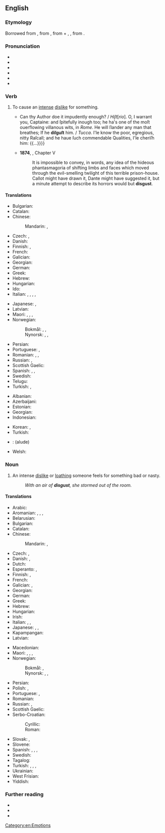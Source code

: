 ==English==

===Etymology===
Borrowed from {{bor|en|frm|desgouster}}, from {{der|en|fro|desgouster||to put off one's appetite}}, from {{m|fro|des-||dis-}} + {{m|fro|gouster}}, {{m|fro|goster||to taste}}, from {{der|en|la|gustus||a tasting}}.

===Pronunciation===
* {{enPR|dĭs-kŭst'}}
* {{IPA|/dɪsˈɡʌst/|/dɪsˈkʌst/|lang=en}}
* {{audio|En-us-disgust.ogg|Audio (GA)|lang=en}}
* {{rhymes|ʌst|lang=en}}
* {{hyphenation|dis|gust|lang=en}}
* {{homophones|lang=en|discussed}}

===Verb===
{{en-verb}}

# To cause an [[intense]] [[dislike]] for something.
#: {{ux|en|It '''disgusts''' me to see her chew with her mouth open.}}
#* {{RQ:Jonson Poetaster|act=III|scene=iv|url=https://archive.org/stream/poetasterorarrai00jons_0#page/n62/mode/1up|passage=''Tuc''[''ca'']. {{...}} Can thy Author doe it impudently enough? / ''Hiſt''[''rio'']. O, I warrant you, Captaine: and ſpitefully inough too; he ha's one of the moſt ouerflowing villanous wits, in ''Rome''. He will ſlander any man that breathes; If he '''diſguſt''' him. / ''Tucca''. I'le know the poor, egregious, nitty Raſcall; and he haue ſuch commendable Qualities, I'le cheriſh him: {{...}}}}
#* '''1874''', {{w|Marcus Clarke}}, {{w|For the Term of His Natural Life}} Chapter V
#*: It is impossible to convey, in words, any idea of the hideous phantasmagoria of shifting limbs and faces which moved through the evil-smelling twilight of this terrible prison-house. Callot might have drawn it, Dante might have suggested it, but a minute attempt to describe its horrors would but '''disgust'''.

====Translations====
{{trans-top|to cause an intense dislike for something}}
* Bulgarian: {{t+|bg|отвращавам}}
* Catalan: {{t|ca|fer fàstic}}
* Chinese:
*: Mandarin: {{t+|cmn|憎惡|alt=使憎惡}}, {{t+|cmn|憎恶|tr=shǐ zēngwù|alt=使憎恶}}
* Czech: {{t|cs|zhnusit}}, {{t+|cs|znechutit}}
* Danish: {{t|da|fremkalde}} {{t|da|væmmelse}}
* Finnish: {{t+|fi|iljettää}}, {{t+|fi|inhottaa}}
* French: {{t+|fr|dégoûter}}
* Galician: {{t|gl|noxar}}
* Georgian: {{t|ka|შეზიზღება|sc=Geor}}
* German: {{t+|de|ekeln}}
* Greek: {{t+|el|σιχαίνομαι}}
* Hebrew: {{t+|he|הגעיל|tr=hig'íl}}
* Hungarian: {{t+|hu|undorít}}
* Ido: {{t+|io|nauzeigar}}
* Italian: {{t|it|disgustare}}, {{t+|it|ripugnare}}, {{t|it|nauseare}}, {{t+|it|stomacare}}, {{t+|it|rivoltare}}
{{trans-mid}}
* Japanese: {{t|ja|嫌気がさす|tr=iyake ga sasu|sc=Jpan}}, {{t|ja|ムカつく|tr=mukatsuku|sc=Jpan}}
* Latvian: {{t|lv|riebties}}
* Maori: {{t|mi|whakaanuanu}}, {{t|mi|whakarikarika}}, {{t|mi|whakahouhou}}, {{t|mi|whakarihariha}}
* Norwegian:
*: Bokmål: {{t|no|gi avsky}}, {{t|no|gi vemmelse}}, {{t|nb|få til å vemmes}}
*: Nynorsk: {{t|nn|gje avsky}}, {{t|nn|få til å vemjast}}, {{t|nn|få til å vemmast}}
* Persian: {{t+|fa|بیزار کردن|tr=bizâr kardan}}
* Portuguese: {{t+|pt|enojar}}, {{t+|pt|repugnar}}
* Romanian: {{t+|ro|dezgusta}}, {{t+|ro|îngrețoșa}}, {{t+|ro|scârbi}}
* Russian: {{t|ru|[[вызыва́ть]] [[отвраще́ние]]|impf}}, {{t|ru|[[вы́звать]] [[отвраще́ние]]|pf}}
* Scottish Gaelic: {{t|gd|sgreamhaich}}
* Spanish: {{t+|es|repugnar}}, {{t|es|dar asco}}, {{t+|es|asquear}}
* Swedish: {{t+|sv|äckla}}
* Telugu: {{t|te|రోత కలిగించు|tr=rOta kaligiMchu|sc=Telu}}
* Turkish: {{t+|tr|iğrendirmek}}, {{t+|tr|tiksindirmek}}
{{trans-bottom}}

{{checktrans-top}}
* Albanian: {{t+check|sq|krupë}}
* Azerbaijani: {{t-check|az|nifrәt}}
* Estonian: {{t-check|et|vastikustunne}}
* Georgian: {{t-check|ka|ზიზღი|sc=Geor}}
* Indonesian: {{t+check|id|kejijikan}}
{{trans-mid}}
* Korean: {{t+check|ko|싫증|sc=Kore}}, {{t+check|ko|혐오|sc=Kore}}
* Turkish: {{t-check|tr|bikkinlik}}
* {{ttbc|ug}}: (alude)
* Welsh: {{t-check|cy|diflasrwydd}}
{{trans-bottom}}

===Noun===
{{wikipedia}}
{{en-noun|-}}

# An intense [[dislike]] or [[loathing]] someone feels for something bad or nasty.
#: ''With an air of '''disgust''', she stormed out of the room.''

====Translations====
{{trans-top|an intense dislike or repugnance}}
* Arabic: {{t|ar|إِشْمِئْزَاز|m}}
* Aromanian: {{t|rup|lãilji|f}}, {{t|rup|agnos|n}}, {{t|rup|greatsã|f}}, {{t|rup|dizgustu|n}}
* Belarusian: {{t|be|агі́да|f}}
* Bulgarian: {{t+|bg|отвращение|n|tr=otvrašténie}}
* Catalan: {{t+|ca|fàstic}}
* Chinese:
*: Mandarin: {{t+|cmn|厭惡|sc=Hani}}, {{t+|cmn|厌恶|tr=yànwù|sc=Hani}}
* Czech: {{t|cs|hnus|m}}, {{t+|cs|odpor|m}}
* Danish: {{t+|da|afsky|c}}, {{t|da|væmmelse|c}}
* Dutch: {{t+|nl|afschuw|m}}
* Esperanto: {{t|eo|naŭzo}}, {{t+|eo|abomeno}}
* Finnish: {{t+|fi|inho}}, {{t+|fi|vastenmielisyys}}
* French: {{t+|fr|dégoût|m}}
* Galician: {{t|gl|noxo|m}}, {{t|gl|fasquía|f}}
* Georgian: {{t|ka|ზიზღი|sc=Geor}}
* German: {{t+|de|Ekel|m}}
* Greek: {{t+|el|αηδία|f}}
* Hebrew: {{t|he|גועל|m|tr=go'al|sc=Hebr}}
* Hungarian: {{t+|hu|undor}}
* Irish: {{t|ga|déistin|f}}
* Italian: {{t+|it|disgusto|m}}, {{t+|it|schifo|m}}, {{t+|it|ripugnanza|f}}
* Japanese: {{t|ja|嫌気|tr=いやけ, iyake|sc=Jpan}}, {{t+|ja|嫌悪|tr=けんお, ken'o|sc=Jpan}}, {{t+|ja|嫌い|tr=きらい, kirai|sc=Jpan}}
* Kapampangan: {{t|pam|sora}}
* Latvian: {{t|lv|riebums|m}}
{{trans-mid}}
* Macedonian: {{t|mk|одвратност|f|tr=odvratnost|sc=Cyrl}}
* Maori: {{t|mi|maninohea}}, {{t|mi|whakapairuaki}}, {{t|mi|whakarikarika}}, {{t|mi|aniwatanga}}
* Norwegian:
*: Bokmål: {{t+|no|avsky|m}}, {{t|no|vemmelse|m}}
*: Nynorsk: {{t|nn|avsky}}, {{t|nn|vemjing|f}}, {{t|nn|vemming|f}}
* Persian: {{t+|fa|بیزاری|tr=bizâri|sc=fa-Arab}}
* Polish: {{t+|pl|odraza|f}}, {{t+|pl|wstręt|m}}
* Portuguese: {{t+|pt|repugnância|f}}, {{t+|pt|nojo|m}}
* Romanian: {{t+|ro|dezgust|n}}
* Russian: {{t+|ru|отвраще́ние|n}}, {{t+|ru|омерзе́ние|n}}
* Scottish Gaelic: {{t|gd|gràin|f}}
* Serbo-Croatian:
*: Cyrillic: {{t|sh|гађење|n|sc=Cyrl}}
*: Roman: {{t+|sh|gađenje|n}}
* Slovak: {{t|sk|odpor|m}}, {{t|sk|hnus|m}}
* Slovene: {{t|sl|gnus|m}}
* Spanish: {{t+|es|asco|m}}, {{t+|es|repugnancia|f}}, {{t+|es|desazón|f}}, {{t+|es|repulsa|f}}
* Swedish: {{t+|sv|äckel}}
* Tagalog: {{t+|tl|suya}}
* Turkish: {{t+|tr|iğrenme}}, {{t+|tr|iğrenti}}, {{t+|tr|tiksinme}}, {{t+|tr|tiksinti}}
* Ukrainian: {{t|uk|відраза|f|tr=vidráza|sc=Cyrl}}
* West Frisian: {{t|fy|mier}}
* Yiddish: {{t|yi|עקל|m|tr=ekl|sc=Hebr}}
{{trans-bottom}}

===Further reading===
* {{R:Webster 1913}}
* {{R:Century 1911}}
* {{R:OneLook}}

[[Category:en:Emotions]]